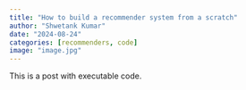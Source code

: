 ```yaml
---
title: "How to build a recommender system from a scratch"
author: "Shwetank Kumar"
date: "2024-08-24"
categories: [recommenders, code]
image: "image.jpg"
---
```


This is a post with executable code.
